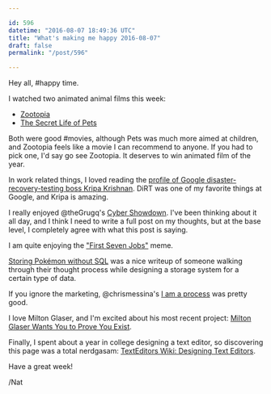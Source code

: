 ```yaml
---

id: 596
datetime: "2016-08-07 18:49:36 UTC"
title: "What's making me happy 2016-08-07"
draft: false
permalink: "/post/596"

---
```


Hey all, #happy time.

I watched two animated animal films this week:

 - [Zootopia](https://en.wikipedia.org/wiki/Zootopia)
 - [The Secret Life of Pets](https://en.wikipedia.org/wiki/The_Secret_Life_of_Pets)

Both were good #movies, although Pets was much more aimed at children, and Zootopia feels like a movie I can recommend to anyone. If you had to pick one, I'd say go see Zootopia. It deserves to win animated film of the year.

In work related things, I loved reading the [profile of Google disaster-recovery-testing boss Kripa Krishnan](http://www.businessinsider.com/profile-of-google-disaster-recovery-testing-boss-kripa-krishnan-2016-8). DiRT was one of my favorite things at Google, and Kripa is amazing.

I really enjoyed @theGrugq's [Cyber Showdown](https://grugq.tumblr.com/post/148394704908/cyber-showdown). I've been thinking about it all day, and I think I need to write a full post on my thoughts, but at the base level, I completely agree with what this post is saying.

I am quite enjoying the ["First Seven Jobs"](https://writing.natwelch.com/post/595) meme.

[Storing Pokémon without SQL](https://eev.ee/blog/2016/08/05/storing-pok%C3%A9mon-without-sql/) was a nice writeup of someone walking through their thought process while designing a storage system for a certain type of data.

If you ignore the marketing, @chrismessina's [I am a process](https://medium.com/chris-messina/i-am-a-process-354d0b2a2c7b#.htu6tolxk) was pretty good.

I love Milton Glaser, and I'm excited about his most recent project: [Milton Glaser Wants You to Prove You Exist](https://www.bloomberg.com/news/articles/2016-05-06/milton-glaser-wants-you-to-prove-you-exist).

Finally, I spent about a year in college designing a text editor, so discovering this page was a total nerdgasam: [TextEditors Wiki: Designing Text Editors](http://texteditors.org/cgi-bin/wiki.pl?DesigningTextEditors).

Have a great week!

/Nat

